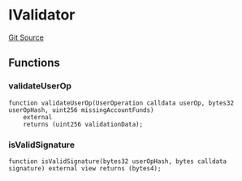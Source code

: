 # IValidator
[Git Source](https://github.com/0xStation/0xrails/blob/491ae339f09853335dba9e897f46862d776d54b5/src/validator/interface/IValidator.sol)


## Functions
### validateUserOp


```solidity
function validateUserOp(UserOperation calldata userOp, bytes32 userOpHash, uint256 missingAccountFunds)
    external
    returns (uint256 validationData);
```

### isValidSignature


```solidity
function isValidSignature(bytes32 userOpHash, bytes calldata signature) external view returns (bytes4);
```

